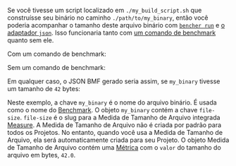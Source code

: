 
Se você tivesse um script localizado em `./my_build_script.sh` que construísse seu binário
no caminho `./path/to/my_binary`,
então você poderia acompanhar o tamanho deste arquivo binário com
<code><a href="/pt/docs/explanation/bencher-run/">bencher run</a></code>
e [o adaptador `json`][json adapter].
Isso funcionaria tanto com [um comando de benchmark][bencher run] quanto sem ele.

Com um comando de benchmark:
<CmdExample />

Sem um comando de benchmark:
<NoCmdExample />

Em qualquer caso, o JSON BMF gerado seria assim,
se `my_binary` tivesse um tamanho de `42` bytes:

<JsonExample />

Neste exemplo, a chave `my_binary` é o nome do arquivo binário.
É usada como o nome do [Benchmark][benchmark].
O objeto `my_binary` contém a chave `file-size`.
`file-size` é o slug para a Medida de Tamanho de Arquivo integrada [Measure][measure].
A Medida de Tamanho de Arquivo não é criada por padrão para todos os Projetos.
No entanto, quando você usa a Medida de Tamanho de Arquivo,
ela será automaticamente criada para seu Projeto.
O objeto Medida de Tamanho de Arquivo contém uma [Métrica][metric]
com o `valor` do tamanho do arquivo em bytes, `42.0`.

[json adapter]: /pt/docs/explanation/adapters/#-json
[bencher run]: /pt/docs/explanation/bencher-run/#benchmark-command

[benchmark]: /pt/docs/explanation/benchmarking/#benchmarks
[measure]: /pt/docs/explanation/benchmarking/#measures
[metric]: /pt/docs/explanation/benchmarking/#metrics